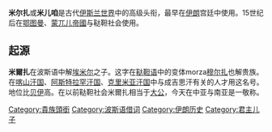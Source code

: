 {{西亞、中亞、南亞、北非的貴族等級}}
'''米尔扎'''或'''米儿咱'''是古代[[伊斯兰世界|伊斯兰世界]]中的高级头衔，最早在[[伊朗|伊朗]]宫廷中使用。15世纪后在[[鄂图曼|鄂图曼]]、[[蒙兀儿帝國|蒙兀儿帝國]]与鞑靼社会使用。

==起源==
'''米爾扎'''在波斯语中解[[埃米尔|埃米尔]]之子。这字在[[鞑靼语|鞑靼语]]中的变体morza[[穆尔扎|穆尔扎]]也解贵族。在[[喀山汗国|喀山汗国]]、[[阿斯特拉罕汗国|阿斯特拉罕汗国]]、[[克里米亚汗国|克里米亚汗国]]中与成吉思汗有关的人才用这名号。地位比[[贝伊|贝伊]]高。在以前鞑靼社会米爾扎相当于[[大公|大公]]，今天在中亚与南亚是一敬称。
{{社会小作品}}
[[Category:貴族頭銜|Category:貴族頭銜]]
[[Category:波斯语借词|Category:波斯语借词]]
[[Category:伊朗历史|Category:伊朗历史]]
[[Category:君主儿子|Category:君主儿子]]